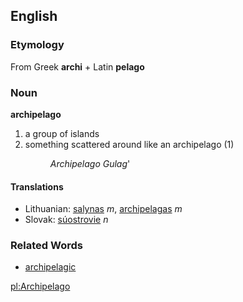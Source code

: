 == English ==
=== Etymology ===
From Greek '''archi''' + Latin '''pelago'''
=== Noun ===
'''archipelago'''
# a group of islands
# something scattered around like an archipelago (1)
#: ''Archipelago Gulag'''
==== Translations ====
*Lithuanian: [[salynas]] ''m'', [[archipelagas]] ''m''
*Slovak: [[súostrovie#Slovak|súostrovie]] ''n''

=== Related Words ===
* [[archipelagic]]

[[pl:Archipelago]]